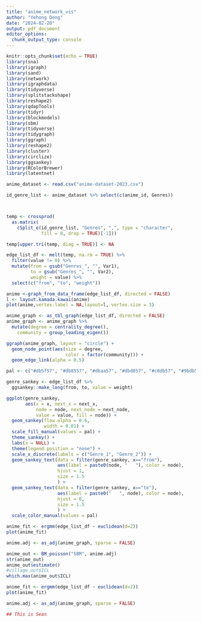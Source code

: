 ---
title: "anime_network_vis"
author: "Yehong Deng"
date: "2024-02-20"
output: pdf_document
editor_options: 
  chunk_output_type: console
---

```{r setup, include=FALSE}
knitr::opts_chunk$set(echo = TRUE)
library(sna)
library(igraph)
library(sand)
library(network)
library(igraphdata)
library(tidyverse)
library(splitstackshape)
library(reshape2)
library(qdapTools)
library(tidyr)
library(blockmodels)
library(sbm)
library(tidyverse)
library(tidygraph)
library(ggraph)
library(reshape2)
library(cluster)
library(circlize)
library(ggsankey)
library(RColorBrewer)
library(latentnet)
```

```{r}
anime_dataset <- read.csv("anime-dataset-2023.csv")

id_genre_list <- anime_dataset %>% select(c(anime_id, Genres))



temp <- crossprod(
  as.matrix(
    cSplit_e(id_genre_list, "Genres", ",", type = "character", 
             fill = 0, drop = TRUE)[-1]))

temp[upper.tri(temp, diag = TRUE)] <- NA

edge_list_df <- melt(temp, na.rm = TRUE) %>% 
  filter(value != 0) %>%
  mutate(from = gsub("Genres_", "", Var1),
         to = gsub("Genres_", "", Var2),
         weight = value) %>%
  select(c("from", "to", "weight"))
```


```{r}
anime <-graph_from_data_frame(edge_list_df, directed = FALSE)
l <- layout.kamada.kawai(anime)
plot(anime,vertex.label = NA,layout=l, vertex.size = 3)

anime_graph <- as_tbl_graph(edge_list_df, directed = FALSE)
anime_graph <- anime_graph %>%
  mutate(degree = centrality_degree(),
    community = group_leading_eigen())

ggraph(anime_graph, layout = "circle") + 
  geom_node_point(aes(size = degree,
                      color = factor(community))) +
  geom_edge_link(alpha = 0.5)
```

```{r}
pal <- c("#db5f57", "#db8557", "#dbaa57", "#dbd057", "#c0db57", "#9bdb57", "#75db57", "#57db5f", "#57db85", "#57dbaa", "#57dbd0", "#57c0db", "#579bdb", "#5775db", "#5f57db", "#8557db", "#aa57db", "#d057db", "#db57c0", "#db579b", "#db5775")

genre_sankey <- edge_list_df %>% 
  ggsankey::make_long(from, to, value = weight)

ggplot(genre_sankey,
       aes(x = x, next_x = next_x,
           node = node, next_node = next_node,
           value = value, fill = node)) +
  geom_sankey(flow.alpha = 0.6,
              width = 0.01) +
  scale_fill_manual(values = pal) +
  theme_sankey() +
  labs(x = NULL) +
  theme(legend.position = "none") +
  scale_x_discrete(labels = c("Genre_1", "Genre_2")) +
  geom_sankey_text(data = filter(genre_sankey, x=="from"),
                   aes(label = paste0(node, "   "), color = node),
                   hjust = 1,
                   size = 1.5
                   ) +
  geom_sankey_text(data = filter(genre_sankey, x=="to"),
                   aes(label = paste0("   ", node), color = node),
                   hjust = 0,
                   size = 1.5
                   ) +
  scale_color_manual(values = pal)
```


```{r}
anime_fit <- ergmm(edge_list_df ~ euclidean(d=2))
plot(anime_fit)
```

```{r}
anime.adj <- as_adj(anime_graph, sparse = FALSE)

anime_out <- BM_poisson("SBM", anime.adj)
str(anime_out)
anime_out$estimate()
#village_out$ICL
which.max(anime_out$ICL)
```

```{r}
anime_fit <- ergmm(edge_list_df ~ euclidean(d=2))
plot(anime_fit)
```

```{r}
anime.adj <- as_adj(anime_graph, sparse = FALSE)
```

```{r}
## This is Sean
```